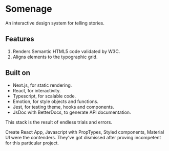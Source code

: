 # Somenage

An interactive design system for telling stories.

## Features

1. Renders Semantic HTML5 code validated by W3C.
2. Aligns elements to the typographic grid.

## Built on

- Next.js, for static rendering.
- React, for interactivity.
- Typescript, for scalable code.
- Emotion, for style objects and functions.
- Jest, for testing theme, hooks and components.
- JsDoc with BetterDocs, to generate API documentation.

This stack is the result of endless trials and errors.

Create React App, Javascript with PropTypes, Styled components, Material UI were the contenders. They've got dismissed after proving incompetent for this particular project.
